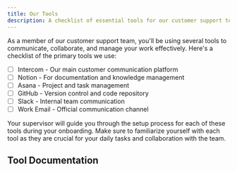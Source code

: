 ```yaml
---
title: Our Tools
description: A checklist of essential tools for our customer support team
---
```

As a member of our customer support team, you'll be using several tools to communicate, collaborate, and manage your work effectively. Here's a checklist of the primary tools we use:

- [ ] Intercom - Our main customer communication platform
- [ ] Notion - For documentation and knowledge management
- [ ] Asana - Project and task management
- [ ] GitHub - Version control and code repository
- [ ] Slack - Internal team communication
- [ ] Work Email - Official communication channel

Your supervisor will guide you through the setup process for each of these tools during your onboarding. Make sure to familiarize yourself with each tool as they are crucial for your daily tasks and collaboration with the team.


## Tool Documentation

<LinkCard title="Intercom" href="/tools/intercom/" description="Learn how we use Intercom for communication." />
<LinkCard title="Asana" href="/tools/asana/" description="Explore how we manage tasks and projects with Asana." />
<LinkCard title="Work Email (Google Suite)" href="/tools/work-email/" description="Understand how to effectively use our email system." />
<LinkCard title="Slack" href="/tools/slack/" description="Communicate effectively using Slack." />
<LinkCard title="Status Page" href="/tools/status-page/" description="Monitor system status and updates." />
<LinkCard title="Datadog" href="/tools/datadog/" description="Track system performance and analytics with Datadog." />
